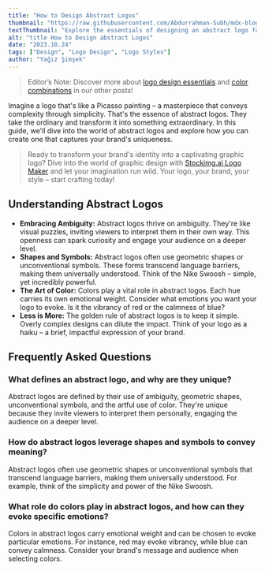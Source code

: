 ```yaml
---
title: "How to Design Abstract Logos"
thumbnail: "https://raw.githubusercontent.com/Abdurrahman-Subh/mdx-blog/main/images/title-abstract.png"
textThumbnail: "Explore the essentials of designing an abstract logo for your business."
alt: "title How to Design abstract Logos"
date: "2023.10.24"
tags: ["Design", "Logo Design", "Logo Styles"]
author: "Yağız Şimşek"
---
```


<CustomImage
  src="https://raw.githubusercontent.com/Abdurrahman-Subh/mdx-blog/main/images/title-abstract.png"
  alt="title How to Design abstract Logos"
/>
> Editor’s Note: Discover more about [logo design essentials](https://stockimg.ai/blog/design/how-to-design-a-logo) and [color combinations](https://stockimg.ai/blog/design/the-psychology-of-color-in-design) in our other posts!

Imagine a logo that's like a Picasso painting – a masterpiece that conveys complexity through simplicity. That's the essence of abstract logos. They take the ordinary and transform it into something extraordinary. In this guide, we'll dive into the world of abstract logos and explore how you can create one that captures your brand's uniqueness.

> Ready to transform your brand's identity into a captivating graphic logo? Dive into the world of graphic design with [Stockimg.ai Logo Maker](https://stockimg.ai/home) and let your imagination run wild. Your logo, your brand, your style – start crafting today!

## Understanding Abstract Logos
- **Embracing Ambiguity:** Abstract logos thrive on ambiguity. They're like visual puzzles, inviting viewers to interpret them in their own way. This openness can spark curiosity and engage your audience on a deeper level.
- **Shapes and Symbols:** Abstract logos often use geometric shapes or unconventional symbols. These forms transcend language barriers, making them universally understood. Think of the Nike Swoosh – simple, yet incredibly powerful.
- **The Art of Color:** Colors play a vital role in abstract logos. Each hue carries its own emotional weight. Consider what emotions you want your logo to evoke. Is it the vibrancy of red or the calmness of blue?
- **Less is More:** The golden rule of abstract logos is to keep it simple. Overly complex designs can dilute the impact. Think of your logo as a haiku – a brief, impactful expression of your brand.


## Frequently Asked Questions
### What defines an abstract logo, and why are they unique?
Abstract logos are defined by their use of ambiguity, geometric shapes, unconventional symbols, and the artful use of color. They're unique because they invite viewers to interpret them personally, engaging the audience on a deeper level.
### How do abstract logos leverage shapes and symbols to convey meaning?
Abstract logos often use geometric shapes or unconventional symbols that transcend language barriers, making them universally understood. For example, think of the simplicity and power of the Nike Swoosh.
### What role do colors play in abstract logos, and how can they evoke specific emotions?
Colors in abstract logos carry emotional weight and can be chosen to evoke particular emotions. For instance, red may evoke vibrancy, while blue can convey calmness. Consider your brand's message and audience when selecting colors.

